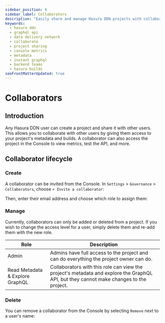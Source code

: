 ```yaml
---
sidebar_position: 6
sidebar_label: Collaborators
description: "Easily share and manage Hasura DDN projects with collaborators, granting them specific roles and access to project's metadata, builds, and console metrics."
keywords:
  - hasura ddn
  - graphql api
  - data delivery network
  - collaborate
  - project sharing
  - console metrics
  - metadata
  - instant graphql
  - backend teams
  - hasura builds
seoFrontMatterUpdated: true
---
```



# Collaborators

## Introduction

Any Hasura DDN user can create a project and share it with other users. This allows you to collaborate with other users
by giving them access to your project's metadata and builds. A collaborator can also access the project in the Console
to view metrics, test the API, and more.

## Collaborator lifecycle

### Create

A collaborator can be invited from the Console. In `Settings` > `Governance` > `Collaborators`, choose
`+ Invite a collaborator`:

<Thumbnail src="/img/ci-cd/0.0.1_console_invite-collaborator.png" alt="Invite a collaborator" width="1000" />

Then, enter their email address and choose which role to assign them:

<Thumbnail src="/img/ci-cd/0.0.1_console_assign-collaborator-role.png" alt="Invite a collaborator" width="1000" />

### Manage

Currently, collaborators can only be added or deleted from a project. If you wish to change the access level for a user,
simply delete them and re-add them with the new role.

| Role                            | Description                                                                                                                            |
| ------------------------------- | -------------------------------------------------------------------------------------------------------------------------------------- |
| Admin                           | Admins have full access to the project and can do everything the project owner can do.                                                 |
| Read Metadata & Explore GraphQL | Collaborators with this role can view the project's metadata and explore the GraphQL API, but they cannot make changes to the project. |

### Delete

You can remove a collaborator from the Console by selecting `Remove` next to a user's name:

<Thumbnail src="/img/ci-cd/0.0.1_console_remove-collaborator.png" alt="Invite a collaborator" width="1000" />
